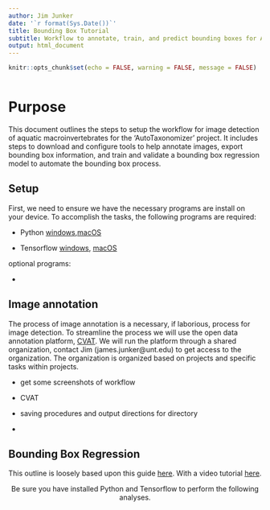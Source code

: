 ```yaml
---
author: Jim Junker
date: '`r format(Sys.Date())`'
title: Bounding Box Tutorial
subtitle: Workflow to annotate, train, and predict bounding boxes for AutoTaxonomizer
output: html_document
---
```


```r
knitr::opts_chunk$set(echo = FALSE, warning = FALSE, message = FALSE)

```

```r


```

# Purpose

This document outlines the steps to setup the workflow for image detection of aquatic macroinvertebrates for the 'AutoTaxonomizer' project. It includes steps to download and configure tools to help annotate images, export bounding box information, and train and validate a bounding box regression model to automate the bounding box process.

## Setup

First, we need to ensure we have the necessary programs are install on your device. To accomplish the tasks, the following programs are required:

- Python [windows](https://www.python.org/downloads/windows/),[macOS](https://www.python.org/downloads/macos/)

- Tensorflow [windows](https://www.tensorflow.org/install/pip#windows-wsl2), [macOS](https://www.tensorflow.org/install/pip#macos)

optional programs:

- 

## Image annotation

The process of image annotation is a necessary, if laborious, process for image detection. To streamline the process we will use the open data annotation platform, [CVAT](https://www.cvat.ai/). We will run the platform through a shared organization, contact Jim (james.junker@unt.edu) to get access to the organization. The organization is organized based on projects and specific tasks within projects. 

- get some screenshots of workflow

- CVAT 

- saving procedures and output directions for directory

- 



## Bounding Box Regression

This outline is loosely based upon this guide [here](https://pyimagesearch.com/2020/10/05/object-detection-bounding-box-regression-with-keras-tensorflow-and-deep-learning/). With a video tutorial [here](https://www.google.com/search?client=firefox-b-1-e&q=bounding+box+regression+Keras+Tensorflow+tutorial+with+code#fpstate=ive&vld=cid:eaa207bd,vid:QcA7zjBpbVg,st:0).

<center>Be sure you have installed Python and Tensorflow to perform the following analyses.</center>

<!-- #https://pyimagesearch.com/2019/06/03/fine-tuning-with-keras-and-deep-learning/ -->


&nbsp;
